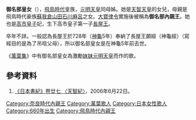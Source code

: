 {{japanese|japanese=御名部皇女|kana=みなべのひめみこ|romaji=Minabe no Himemiko}}

'''御名部皇女'''（{{bd|660年||？||Minabe no Himemiko}}），[[飛鳥時代|飛鳥時代]]皇族，[[元明天皇|元明天皇]]同母姊。她是[[天智天皇|天智天皇]]的女兒，母親是飛鳥時代豪族[[蘇我倉山田石川麻呂|蘇我倉山田石川麻呂]]之女。[[大寶律令|大寶律令]]實施後被稱為'''御名部內親王'''。她也是[[高市皇子|高市皇子]]妃，生下高市皇子第一子[[长屋王|長屋王]]。

卒年不詳。一般認為長屋王於728年（[[神龜_(日本)|神龜]]5年）奉納了長屋王願經（神龜經）（寫經目的是為了吊唁父母），所以御名部皇女是在神龜5年前去世。

《[[萬葉集|萬葉集]]》中有御名部皇女為激勵[[妹妹|妹妹]][[元明天皇|元明天皇]]而作的歌。

==參考資料==
#[https://web.archive.org/web/20050310111552/http://applepig.idv.tw/kuon/furu/text/syoki/syoki27_1.htm 《日本書紀》卷廿七 〈天智紀〉]，2006年6月22日。

{{Japan-emperor-stub}}

{{DEFAULTSORT:Minabe no Himemiko}}
[[Category:奈良時代內親王|Category:奈良時代內親王]]
[[Category:萬葉歌人|Category:萬葉歌人]]
[[Category:日本女性歌人|Category:日本女性歌人]]
[[Category:660年出生|Category:660年出生]]
[[Category:飛鳥時代內親王|Category:飛鳥時代內親王]]